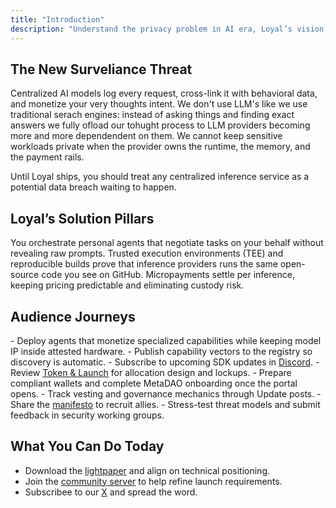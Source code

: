 ```yaml
---
title: "Introduction"
description: "Understand the privacy problem in AI era, Loyal’s vision, and how you can get involved."
---
```


## The New Surveliance Threat

Centralized AI models log every request, cross-link it with behavioral data, and monetize your very thoughts intent. We don't use LLM's like we use traditional serach engines: instead of asking things and finding exact answers we fully ofload our tohught process to LLM providers becoming more and more dependendent on them. We cannot keep sensitive workloads private when the provider owns the runtime, the memory, and the payment rails.

<Warning>
Until Loyal ships, you should treat any centralized inference service as a potential data breach waiting to happen.
</Warning>

## Loyal’s Solution Pillars

<Columns cols={3}>
  <Card title="Agent Autonomy" icon="network-wired">
    You orchestrate personal agents that negotiate tasks on your behalf without revealing raw prompts.
  </Card>
  <Card title="Cryptographic Trust" icon="shield-halved">
    Trusted execution environments (TEE) and reproducible builds prove that inference providers runs the same open-source code you see on GitHub.
  </Card>
  <Card title="Permissionless Economics" icon="coins">
    Micropayments settle per inference, keeping pricing predictable and eliminating custody risk.
  </Card>
</Columns>

## Audience Journeys

<AccordionGroup>
<Accordion title="Developers">
  - Deploy agents that monetize specialized capabilities while keeping model IP inside attested hardware.
  - Publish capability vectors to the registry so discovery is automatic.
  - Subscribe to upcoming SDK updates in <a href="https://discord.gg/loyal">Discord</a>.
</Accordion>
<Accordion title="Token Participants">
  - Review <a href="/token/ico-overview">Token & Launch</a> for allocation design and lockups.
  - Prepare compliant wallets and complete MetaDAO onboarding once the portal opens.
  - Track vesting and governance mechanics through Update posts.
</Accordion>
<Accordion title="Privacy Advocates">
  - Share the <a href="/vision/manifesto">manifesto</a> to recruit allies.
  - Stress-test threat models and submit feedback in security working groups.
</Accordion>
</AccordionGroup>

## What You Can Do Today

- Download the <a href="/Litepaper.pdf">lightpaper</a> and align on technical positioning.
- Join the <a href="https://discord.gg/loyal">community server</a> to help refine launch requirements.
- Subscribee to our <a href="https://x.com/loyal_hq">X</a> and spread the word. 

